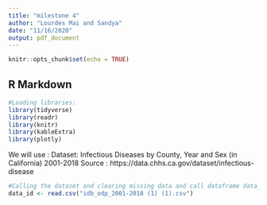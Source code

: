 ```yaml
---
title: "milestone 4"
author: "Lourdes Mai and Sandya"
date: "11/16/2020"
output: pdf_document
---
```


```r
knitr::opts_chunk$set(echo = TRUE)
```

## R Markdown

```r
#Loading libraries:
library(tidyverse)
library(readr)
library(knitr)
library(kableExtra)
library(plotly)
```
We will use :
Dataset: Infectious Diseases by County, Year and Sex (in California) 2001-2018
Source : https://data.chhs.ca.gov/dataset/infectious-disease


```r
#Calling the dataset and clearing missing data and call dataframe data_id:
data_id <- read.csv("idb_odp_2001-2018 (1) (1).csv")
```


